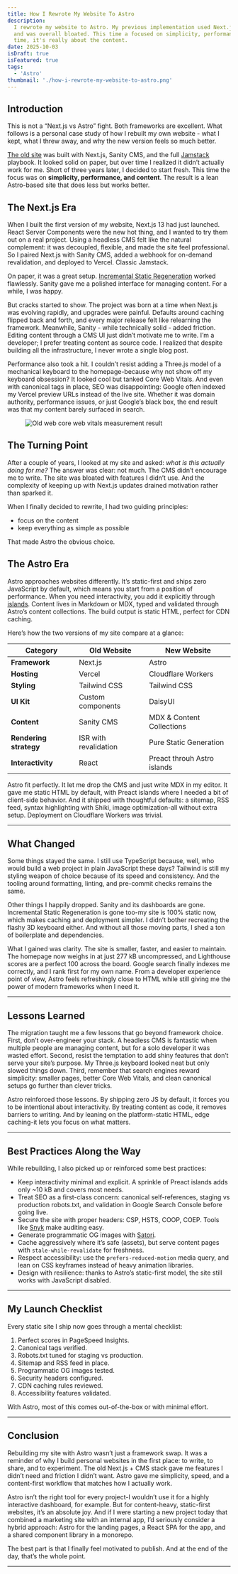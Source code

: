 ```yaml
---
title: How I Rewrote My Website To Astro
description:
  I rewrote my website to Astro. My previous implementation used Next.js a headless CMS
  and was overall bloated. This time a focused on simplicity, performance and SEO. This
  time, it's really about the content.
date: 2025-10-03
isDraft: true
isFeatured: true
tags:
  - 'Astro'
thumbnail: './how-i-rewrote-my-website-to-astro.png'
---
```




## Introduction

This is not a “Next.js vs Astro” fight. Both frameworks are excellent. What follows is a
personal case study of how I rebuilt my own website - what I kept, what I threw away, and
why the new version feels so much better.

[The old site](https://old.marek.work) was built with Next.js, Sanity CMS, and the full
[Jamstack](https://jamstack.org) playbook. It looked solid on paper, but over time I
realized it didn’t actually work for me. Short of three years later, I decided to start
fresh. This time the focus was on **simplicity, performance, and content**. The result is
a lean Astro-based site that does less but works better.

## The Next.js Era

When I built the first version of my website, Next.js 13 had just launched. React Server
Components were the new hot thing, and I wanted to try them out on a real project. Using a
headless CMS felt like the natural complement: it was decoupled, flexible, and made the
site feel professional. So I paired Next.js with Sanity CMS, added a webhook for on-demand
revalidation, and deployed to Vercel. Classic Jamstack.

On paper, it was a great setup.
[Incremental Static Regeneration](https://nextjs.org/docs/app/guides/incremental-static-regeneration#on-demand-revalidation-with-revalidatetag)
worked flawlessly. Sanity gave me a polished interface for managing content. For a while,
I was happy.

<Figure
  caption="The flow of on-demand ISR with Next.js and Sanity CMS"
  className="mx-auto max-w-md"
>
  <Diagram />
</Figure>

But cracks started to show. The project was born at a time when Next.js was evolving
rapidly, and upgrades were painful. Defaults around caching flipped back and forth, and
every major release felt like relearning the framework. Meanwhile, Sanity - while
technically solid - added friction. Editing content through a CMS UI just didn’t motivate
me to write. I’m a developer; I prefer treating content as source code. I realized that
despite building all the infrastructure, I never wrote a single blog post.

Performance also took a hit. I couldn’t resist adding a Three.js model of a mechanical
keyboard to the homepage-because why not show off my keyboard obsession? It looked cool
but tanked Core Web Vitals. And even with canonical tags in place, SEO was disappointing:
Google often indexed my Vercel preview URLs instead of the live site. Whether it was
domain authority, performance issues, or just Google’s black box, the end result was that
my content barely surfaced in search.

<Figure caption="Terrible Core Web Vitals of the old web. Note that SEO score is lower because at the time of measurement the web already prevented indexing.">
  <Image
    src={oldWebPerformanceImg}
    alt="Old web core web vitals measurement result"
    widths={[360, 480, 720, 768, 960, 1024, 1280]}
    sizes="(max-width: 1023px) 100vw, 768px"
    class="not-prose rounded-md"
  />
</Figure>

## The Turning Point

After a couple of years, I looked at my site and asked: _what is this actually doing for
me?_ The answer was clear: not much. The CMS didn’t encourage me to write. The site was
bloated with features I didn’t use. And the complexity of keeping up with Next.js updates
drained motivation rather than sparked it.

When I finally decided to rewrite, I had two guiding principles:

- focus on the content
- keep everything as simple as possible

That made Astro the obvious choice.

## The Astro Era

Astro approaches websites differently. It’s static-first and ships zero JavaScript by
default, which means you start from a position of performance. When you need
interactivity, you add it explicitly through
[islands](https://docs.astro.build/en/concepts/islands/). Content lives in Markdown or
MDX, typed and validated through Astro’s content collections. The build output is static
HTML, perfect for CDN caching.

Here’s how the two versions of my site compare at a glance:

| Category               | Old Website           | New Website                 |
| ---------------------- | --------------------- | --------------------------- |
| **Framework**          | Next.js               | Astro                       |
| **Hosting**            | Vercel                | Cloudflare Workers          |
| **Styling**            | Tailwind CSS          | Tailwind CSS                |
| **UI Kit**             | Custom components     | DaisyUI                     |
| **Content**            | Sanity CMS            | MDX & Content Collections   |
| **Rendering strategy** | ISR with revalidation | Pure Static Generation      |
| **Interactivity**      | React                 | Preact throuh Astro islands |

Astro fit perfectly. It let me drop the CMS and just write MDX in my editor. It gave me
static HTML by default, with Preact islands where I needed a bit of client-side behavior.
And it shipped with thoughtful defaults: a sitemap, RSS feed, syntax highlighting with
Shiki, image optimization-all without extra setup. Deployment on Cloudflare Workers was
trivial.

---

## What Changed

Some things stayed the same. I still use TypeScript because, well, who would build a web
project in plain JavaScript these days? Tailwind is still my styling weapon of choice
because of its speed and consistency. And the tooling around formatting, linting, and
pre-commit checks remains the same.

Other things I happily dropped. Sanity and its dashboards are gone. Incremental Static
Regeneration is gone too-my site is 100% static now, which makes caching and deployment
simpler. I didn’t bother recreating the flashy 3D keyboard either. And without all those
moving parts, I shed a ton of boilerplate and dependencies.

What I gained was clarity. The site is smaller, faster, and easier to maintain. The
homepage now weighs in at just 277 kB uncompressed, and Lighthouse scores are a perfect
100 across the board. Google search finally indexes me correctly, and I rank first for my
own name. From a developer experience point of view, Astro feels refreshingly close to
HTML while still giving me the power of modern frameworks when I need it.

---

## Lessons Learned

The migration taught me a few lessons that go beyond framework choice. First, don’t
over-engineer your stack. A headless CMS is fantastic when multiple people are managing
content, but for a solo developer it was wasted effort. Second, resist the temptation to
add shiny features that don’t serve your site’s purpose. My Three.js keyboard looked neat
but only slowed things down. Third, remember that search engines reward simplicity:
smaller pages, better Core Web Vitals, and clean canonical setups go further than clever
tricks.

Astro reinforced those lessons. By shipping zero JS by default, it forces you to be
intentional about interactivity. By treating content as code, it removes barriers to
writing. And by leaning on the platform-static HTML, edge caching-it lets you focus on
what matters.

---

## Best Practices Along the Way

While rebuilding, I also picked up or reinforced some best practices:

- Keep interactivity minimal and explicit. A sprinkle of Preact islands adds only ~10 kB
  and covers most needs.
- Treat SEO as a first-class concern: canonical self-references, staging vs production
  robots.txt, and validation in Google Search Console before going live.
- Secure the site with proper headers: CSP, HSTS, COOP, COEP. Tools like
  [Snyk](https://snyk.io/) make auditing easy.
- Generate programmatic OG images with [Satori](https://github.com/vercel/satori).
- Cache aggressively where it’s safe (assets), but serve content pages with
  `stale-while-revalidate` for freshness.
- Respect accessibility: use the `prefers-reduced-motion` media query, and lean on CSS
  keyframes instead of heavy animation libraries.
- Design with resilience: thanks to Astro’s static-first model, the site still works with
  JavaScript disabled.

---

## My Launch Checklist

Every static site I ship now goes through a mental checklist:

1. Perfect scores in PageSpeed Insights.
2. Canonical tags verified.
3. Robots.txt tuned for staging vs production.
4. Sitemap and RSS feed in place.
5. Programmatic OG images tested.
6. Security headers configured.
7. CDN caching rules reviewed.
8. Accessibility features validated.

With Astro, most of this comes out-of-the-box or with minimal effort.

---

## Conclusion

Rebuilding my site with Astro wasn’t just a framework swap. It was a reminder of why I
build personal websites in the first place: to write, to share, and to experiment. The old
Next.js + CMS stack gave me features I didn’t need and friction I didn’t want. Astro gave
me simplicity, speed, and a content-first workflow that matches how I actually work.

Astro isn’t the right tool for every project-I wouldn’t use it for a highly interactive
dashboard, for example. But for content-heavy, static-first websites, it’s an absolute
joy. And if I were starting a new project today that combined a marketing site with an
internal app, I’d seriously consider a hybrid approach: Astro for the landing pages, a
React SPA for the app, and a shared component library in a monorepo.

The best part is that I finally feel motivated to publish. And at the end of the day,
that’s the whole point.

---
